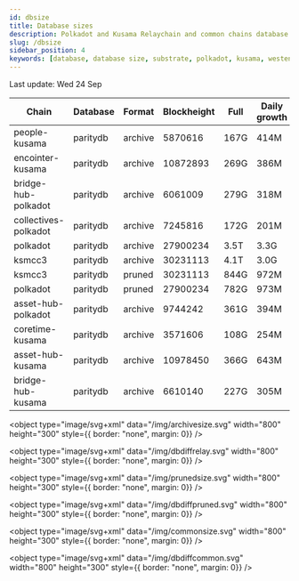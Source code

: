 ```yaml
---
id: dbsize
title: Database sizes
description: Polkadot and Kusama Relaychain and common chains database sizes
slug: /dbsize
sidebar_position: 4
keywords: [database, database size, substrate, polkadot, kusama, westend]
---
```



Last update: Wed 24 Sep

| Chain    | Database   | Format | Blockheight | Full         | Daily growth |
| ------------------------| ----------- | -------- | ------- | ---------- | ----- | 
| people-kusama | paritydb | archive | 5870616 | 167G | 414M |
| encointer-kusama | paritydb | archive | 10872893 | 269G | 386M |
| bridge-hub-polkadot | paritydb | archive | 6061009 | 279G | 318M |
| collectives-polkadot | paritydb | archive | 7245816 | 172G | 201M |
| polkadot | paritydb | archive | 27900234 | 3.5T | 3.3G |
| ksmcc3 | paritydb | archive | 30231113 | 4.1T | 3.0G |
| ksmcc3 | paritydb | pruned | 30231113 | 844G | 972M |
| polkadot | paritydb | pruned | 27900234 | 782G | 973M |
| asset-hub-polkadot | paritydb | archive | 9744242 | 361G | 394M |
| coretime-kusama | paritydb | archive | 3571606 | 108G | 254M |
| asset-hub-kusama | paritydb | archive | 10978450 | 366G | 643M |
| bridge-hub-kusama | paritydb | archive | 6610140 | 227G | 305M |
<object type="image/svg+xml" data="/img/archivesize.svg" width="800" height="300" style={{ border: "none", margin: 0}} />

<object type="image/svg+xml" data="/img/dbdiffrelay.svg" width="800" height="300" style={{ border: "none", margin: 0}} />

<object type="image/svg+xml" data="/img/prunedsize.svg" width="800" height="300" style={{ border: "none", margin: 0}} />

<object type="image/svg+xml" data="/img/dbdiffpruned.svg" width="800" height="300" style={{ border: "none", margin: 0}} />

<object type="image/svg+xml" data="/img/commonsize.svg" width="800" height="300" style={{ border: "none", margin: 0}} />

<object type="image/svg+xml" data="/img/dbdiffcommon.svg" width="800" height="300" style={{ border: "none", margin: 0}} />
